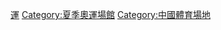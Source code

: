 {{Catnav|頁面分類|...|2000年代體育|2008年體育|2008年夏季奧林匹克運動會}}
{{Catnav|頁面分類|...|各國體育|中国体育|2008年夏季奧林匹克運動會}}

[[Category:2008年夏季奧林匹克運動會|運]]
[[Category:夏季奧運場館|Category:夏季奧運場館]]
[[Category:中國體育場地|Category:中國體育場地]]